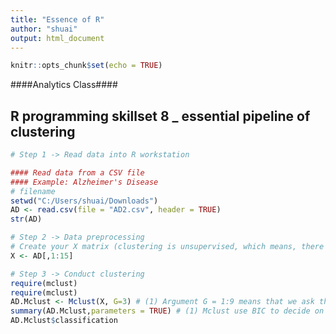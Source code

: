 ---
title: "Essence of R"
author: "shuai"
output: html_document
---

```{r setup, include=FALSE}
knitr::opts_chunk$set(echo = TRUE)
```


####Analytics Class####

## R programming skillset 8 _ essential pipeline of clustering

```{r}
# Step 1 -> Read data into R workstation

#### Read data from a CSV file 
#### Example: Alzheimer's Disease
# filename
setwd("C:/Users/shuai/Downloads")
AD <- read.csv(file = "AD2.csv", header = TRUE)
str(AD)
```

```{r}
# Step 2 -> Data preprocessing 
# Create your X matrix (clustering is unsupervised, which means, there is no outcome variable that should be concerned in clustering)
X <- AD[,1:15]
```


```{r}
# Step 3 -> Conduct clustering
require(mclust)
require(mclust)
AD.Mclust <- Mclust(X, G=3) # (1) Argument G = 1:9 means that we ask the algorithm to try clustering with number of clusters from 1 to 9. For each G value, a BIC can be calculated. Then, the optimal number of cluster is decided to be the one that has lowest BIC value; (2) 
summary(AD.Mclust,parameters = TRUE) # (1) Mclust use BIC to decide on the optimal number of clusters. When you use summary(AD.Mclust), you will see the BIC values, the clusters and the number of data points included in each of the clusters. (2) AD.Mclust$classification has the cluster labels of the data points, i.e., each data point is assigned with a label (1,2,3,4) that correponds to each of the four clusters. (3) AD.Mclust$parameters$pro are the vector of phi (represent the prior percentage of each cluster); AD.Mclust$parameters$mean are the mean vectors of the clusters (remember each cluster is a different multivariate normal distribution); AD.Mclust$parameters$$variance$sigma are the covariance matrix of the clusters.
AD.Mclust$classification
```


